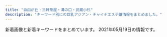 ```yaml
---
title: "自由が丘・三軒茶屋・溝の口・武蔵小杉"
description: "キーワード別にの巨乳アジアン・チャイナエステ嬢情報をまとめました。"
---
```


新着画像と新着キーワードをまとめています。
2021年05月19日の情報です。

<DmmAffiliateIns />
<KeywordTable
  shops={
    [
    {
        "station": "\u5927\u5ca1\u5c71\u99c5",
        "url": "http://www.miyuki.es-relax.info/",
        "img_links": [
            "http://www.miyuki.es-relax.info/gals/yuri1.jpg",
            "http://www.miyuki.es-relax.info/images/kp01.jpg",
            "http://www.miyuki.es-relax.info/images/yoyaku.png",
            "http://www.miyuki.es-relax.info/images/sp02.jpg",
            "http://www.miyuki.es-relax.info/images/info2.jpg",
            "http://www.miyuki.es-relax.info/images/info1.jpg",
            "http://www.miyuki.es-relax.info/gals/nana1.jpg",
            "http://www.miyuki.es-relax.info/images/info3.jpg",
            "http://www.miyuki.es-relax.info/images/sp01.jpg",
            "http://www.miyuki.es-relax.info/images/info4.jpg",
            "http://www.miyuki.es-relax.info/gals/yuki1.jpg",
            "http://www.miyuki.es-relax.info/images/sp03.jpg"
        ],
        "keywords": {},
        "name": "\u30de\u30c3\u30b5\u30fc\u30b8\u306e\u66d9"
    },
    {
        "station": "\u81ea\u7531\u304c\u4e18\u99c5\u5357\u53e3",
        "name": "\u697d\u697d\u5c4b",
        "keywords": {
            "C": 14
        },
        "img_links": [
            "http://ms-rlx.com/img/att.png",
            "http://ms-rlx.com/img/ttl_staff.png",
            "http://ms-rlx.com/img/ttl_tnew.png",
            "http://ms-rlx.com/img/access/road03.jpg",
            "http://ms-rlx.com/staff/milk/01.jpg",
            "http://ms-rlx.com/staff/ruri/01.jpg",
            "http://ms-rlx.com/img/youtube.jpg",
            "http://ms-rlx.com/staff/ringo/01mb.jpg",
            "http://ms-rlx.com/staff/momo/01.jpg",
            "http://ms-rlx.com/staff/ruri/01mb.jpg",
            "http://ms-rlx.com/img/msgbtn.png",
            "http://ms-rlx.com/staff/milk/01mb.jpg",
            "http://ms-rlx.com/img/ttl_concept.png",
            "http://ms-rlx.com/staff/sachan/01mb.jpg",
            "http://ms-rlx.com/staff/ringo/01.jpg",
            "http://ms-rlx.com/pic/head.png",
            "http://ms-rlx.com/i/files/homeimg.jpg",
            "http://ms-rlx.com/img/ttl_mobile.png",
            "http://ms-rlx.com/staff/momo/01mb.jpg",
            "http://ms-rlx.com/img/access/road02.jpg",
            "http://ms-rlx.com/img/access/road01.jpg",
            "http://ms-rlx.com/staff/sachan/01.jpg",
            "http://ms-rlx.com/img/ttl_rec.png"
        ],
        "url": "http://ms-rlx.com/"
    },
    {
        "keywords": {},
        "station": "\u99d2\u6ca2\u5927\u5b66\u99c5\u99d2\u6ca2\u516c\u5712\u53e3",
        "url": "http://esthegt.xyz/ymd/",
        "name": "\u5922\u898b\u5802",
        "img_links": [
            "http://esthegt.xyz/ymd/images/button-5.png",
            "http://esthegt.xyz/ymd/images/button-4.png",
            "http://esthegt.xyz/ymd/images/call.png",
            "http://esthegt.xyz/ymd/images/button-3.png",
            "http://esthegt.xyz/ymd/girl/10.jpg",
            "http://esthegt.xyz/ymd/girl/11.jpg",
            "http://esthegt.xyz/ymd/girl/12.jpg",
            "http://esthegt.xyz/ymd/girl/7.jpg",
            "http://esthegt.xyz/ymd/images/button-6.png",
            "http://esthegt.xyz/ymd/girl/8.jpg",
            "http://esthegt.xyz/ymd/images/button-2.png",
            "http://esthegt.xyz/ymd/images/button-1.png",
            "http://esthegt.xyz/ymd/images/tt.png",
            "http://esthegt.xyz/ymd/girl/9.jpg"
        ]
    },
    {
        "keywords": {},
        "name": "\u8d64\u30d0\u30e9",
        "url": "http://chishituyop.xyz/",
        "img_links": [
            "http://chishituyop.xyz/style/images/t2.png",
            "http://chishituyop.xyz/style/images/nav2-sta.png",
            "http://chishituyop.xyz/uploads/210413/1-21041312562W23.jpg",
            "http://chishituyop.xyz/style/images/t6.jpg",
            "http://chishituyop.xyz/style/images/t3.png",
            "http://chishituyop.xyz/style/images/index-miru_06.jpg",
            "http://chishituyop.xyz/style/images/nav-sys.jpg",
            "http://chishituyop.xyz/style/images/sys.jpg",
            "http://chishituyop.xyz/uploads/210413/1-21041312560R29.jpg",
            "http://chishituyop.xyz/style/images/t4.jpg",
            "http://chishituyop.xyz/uploads/201229/1-201229152000Y5.jpg",
            "http://chishituyop.xyz/style/images/index-miru_03.jpg",
            "http://chishituyop.xyz/uploads/210413/1-210413125542J5.jpg",
            "http://chishituyop.xyz/style/images/index-miru_18.jpg",
            "http://chishituyop.xyz/style/images/s-bian.png"
        ],
        "station": "\u4e8c\u5b50\u7389\u5ddd\u99c5\u897f\u53e3"
    },
    {
        "name": "Clair \uff5e\u30af\u30ec\u30fc\u30eb\uff5e",
        "keywords": {
            "D": 4,
            "C": 4,
            "E": 2
        },
        "img_links": [
            "http://clair.work/images/recruit/point_05.png",
            "http://clair.work/images/recruit/nagare_01.jpg",
            "http://clair.work/images/icon_ranking_02.png",
            "http://clair.work/images/icon_ranking_04.png",
            "http://clair.work/images/mainvisual_01_s.jpg",
            "http://clair.work/images/icon_ranking_05.png",
            "http://clair.work/images/recruit/point_08.png",
            "http://clair.work/images/recruit/nagare_03.jpg",
            "http://clair.work/staff/humi2.jpg",
            "http://clair.work/images/recruit/point_03.png",
            "http://clair.work/staff/mayu1.jpg",
            "http://clair.work/images/icon_ranking_03.png",
            "http://clair.work/images/recruit/nagare_02.jpg",
            "http://clair.work/images/recruit/nagare_06.png",
            "http://clair.work/images/sw_tel.png",
            "http://clair.work/images/trigger.jpg",
            "http://clair.work/staff/yua1.jpg",
            "http://clair.work/images/head_therapist.jpg",
            "http://clair.work/images/mainvisual_01.jpg",
            "http://clair.work/images/recruit/nagare_05.png",
            "http://clair.work/images/recruit/point_09.png",
            "http://clair.work/images/icon_new.png",
            "http://clair.work/images/recruit/nagare_07.png",
            "http://clair.work/images/no_image.jpg",
            "http://clair.work/images/recruit/point_07.png",
            "http://clair.work/staff/kasumi1.jpg",
            "http://clair.work/images/recruit/sp_mainvisual.jpg",
            "http://clair.work/images/recruit/message_03.png",
            "http://clair.work/images/mainvisual_02.jpg",
            "http://clair.work/images/recruit/point_06.png",
            "http://clair.work/images/recruit/req_03.jpg",
            "http://clair.work/staff/ayaka1.jpg",
            "http://clair.work/images/mainvisual_02_s.jpg",
            "http://clair.work/staff/humi1.jpg",
            "http://clair.work/images/recruit/point_04.png",
            "http://clair.work/images/head_interior.jpg",
            "http://clair.work/images/icon_ranking_01.png",
            "http://clair.work/images/sw_home.png"
        ],
        "url": "http://clair.work/",
        "station": "\u5b66\u82b8\u5927\u5b66\u99c5\u897f\u53e3"
    },
    {
        "keywords": {},
        "img_links": [
            "http://annex-jp.info/images/riri.jpg",
            "http://annex-jp.info/images/kp-info.jpg",
            "http://www.annex-jp.info/i/img/mayumi.jpg",
            "http://www.annex-jp.info/i/img/nana.jpg",
            "http://annex-jp.info/images/mayumi.jpg",
            "http://annex-jp.info/images/mari.jpg",
            "http://annex-jp.info/images/info.png",
            "http://www.annex-jp.info/i/img/sayuri.jpg",
            "http://annex-jp.info/images/yoho.jpg",
            "http://www.annex-jp.info/i/img/mari.jpg",
            "http://www.annex-jp.info/i/img/yoho.jpg",
            "http://annex-jp.info/images/nana.jpg",
            "http://www.annex-jp.info/i/img/riri.jpg",
            "http://annex-jp.info/images/sayuri.jpg"
        ],
        "name": "\u305f\u3093\u307d\u307d",
        "url": "http://annex-jp.info/",
        "station": "\u81ea\u7531\u304c\u4e18\u99c5\u5317\u53e3"
    },
    {
        "img_links": [],
        "url": "https://haruya.xyz.mn/",
        "station": "\u4e8c\u5b50\u7389\u5ddd\u99c5\u897f\u53e3",
        "name": "\u6625\u5c4b",
        "keywords": {}
    },
    {
        "keywords": {},
        "img_links": [
            "http://aosora.work/images/sys2.jpg",
            "http://aosora.work/img/hina2.jpg",
            "http://aosora.work/staff/hina.jpg",
            "http://aosora.work/images/s2.jpg",
            "http://aosora.work/images/staff_t.png",
            "http://aosora.work/img/karen1.jpg",
            "http://aosora.work/images/interior_t.png",
            "http://aosora.work/images/2.jpg",
            "http://aosora.work/staff/karen.jpg",
            "http://aosora.work/staff/yu.jpg",
            "http://aosora.work/images/6.jpg",
            "http://aosora.work/images/sys1.jpg",
            "http://aosora.work/images/news.png",
            "http://aosora.work/staff/risa.jpg",
            "http://aosora.work/images/mobile.png",
            "http://aosora.work/img/momo1.jpg",
            "http://aosora.work/img/risa1.jpg",
            "http://aosora.work/img/yu1.jpg",
            "http://aosora.work/images/int1.png",
            "http://aosora.work/img/sora1.jpg",
            "http://aosora.work/images/4.jpg",
            "http://aosora.work/staff/sora.jpg",
            "http://aosora.work/images/s1.png",
            "http://aosora.work/img/sora2.jpg",
            "http://aosora.work/images/5.jpg",
            "http://aosora.work/img/karen2.jpg",
            "http://aosora.work/images/3.jpg",
            "http://aosora.work/img/momo2.jpg",
            "http://aosora.work/img/yu2.jpg",
            "http://aosora.work/images/1.jpg",
            "http://aosora.work/images/8.jpg",
            "http://aosora.work/images/sys3.png",
            "http://aosora.work/images/s1.jpg",
            "http://aosora.work/staff/ayumi.jpg",
            "http://aosora.work/img/hina1.jpg",
            "http://aosora.work/staff/miya.jpg",
            "http://aosora.work/staff/momo.jpg",
            "http://aosora.work/img/ayumi1.jpg",
            "http://aosora.work/images/int2.png",
            "http://aosora.work/img/miya1.jpg",
            "http://aosora.work/images/head.jpg",
            "http://aosora.work/images/7.jpg"
        ],
        "name": "\u9752\u7a7a",
        "station": "\u4e09\u8ed2\u8336\u5c4b\u99c5\u5357\u53e3",
        "url": "http://aosora.work/"
    },
    {
        "name": "Honey Honey",
        "url": "http://koukoku.xyz/angel/",
        "img_links": [
            "http://koukoku.xyz/angel/ncss/staff/staff07.jpg",
            "http://koukoku.xyz/angel/ncss/staff/staff001.jpg",
            "http://koukoku.xyz/angel/ncss/staff/staff05.jpg",
            "http://koukoku.xyz/angel/ncss/staff/staff03.jpg",
            "http://koukoku.xyz/angel/ncss/staff/staff04.jpg",
            "http://koukoku.xyz/angel/ncss/cam01.jpg",
            "http://koukoku.xyz/angel/ncss/staff/staff06.jpg",
            "http://koukoku.xyz/angel/ncss/staff/staff02.jpg",
            "http://koukoku.xyz/angel/images/call.png",
            "http://koukoku.xyz/angel/ncss/m-head02.jpg",
            "http://koukoku.xyz/angel/ncss/m-top04.jpg"
        ],
        "station": "\u4e8c\u5b50\u7389\u5ddd\u99c5\u897f\u53e3",
        "keywords": {
            "C": 1,
            "D": 6,
            "90": 4,
            "88": 1,
            "89": 1,
            "86": 1
        }
    },
    {
        "keywords": {
            "86": 2,
            "C": 2,
            "87": 1,
            "D": 3,
            "85": 2
        },
        "station": "\u4e09\u8ed2\u8336\u5c4b\u99c5\u4e16\u7530\u8c37\u901a\u308a\u53e3",
        "name": "\u30d6\u30ea\u30ea\u30a2\u30f3\u30b9",
        "url": "http://www.brilliance.mesthe.com/",
        "img_links": [
            "http://www.brilliance.mesthe.com/images/maga.jpg",
            "http://www.brilliance.mesthe.com/images/main_top.png",
            "http://www.brilliance.mesthe.com/files/003-02.jpg",
            "http://www.brilliance.mesthe.com/files/004-02.jpg",
            "http://www.brilliance.mesthe.com/images/pick.png",
            "http://www.brilliance.mesthe.com/files/005-03.jpg",
            "http://www.brilliance.mesthe.com/files/001-02.jpg",
            "http://www.brilliance.mesthe.com/files/002-02.jpg",
            "http://www.brilliance.mesthe.com/images/service.png",
            "http://www.brilliance.mesthe.com/files/004-03.jpg",
            "http://www.brilliance.mesthe.com/images/shop/shop04.jpg",
            "http://www.brilliance.mesthe.com/images/new3.png",
            "http://www.brilliance.mesthe.com/images/new1.png",
            "http://www.brilliance.mesthe.com/images/infotiao1.jpg",
            "http://www.brilliance.mesthe.com/files/005-02.jpg",
            "http://www.brilliance.mesthe.com/images/xian.png",
            "http://www.brilliance.mesthe.com/images/s3.jpg",
            "http://www.brilliance.mesthe.com/images/s2.jpg",
            "http://www.brilliance.mesthe.com/images/zi_massage.png",
            "http://www.brilliance.mesthe.com/images/s1.jpg",
            "http://www.brilliance.mesthe.com/images/tel.png",
            "http://www.brilliance.mesthe.com/files/001-03.jpg",
            "http://www.brilliance.mesthe.com/images/shop/shop02.jpg",
            "http://www.brilliance.mesthe.com/files/005.jpg",
            "http://www.brilliance.mesthe.com/images/shop/shop03.jpg",
            "http://www.brilliance.mesthe.com/images/main_bottom.png",
            "http://www.brilliance.mesthe.com/files/002.jpg",
            "http://www.brilliance.mesthe.com/files/003-03.jpg",
            "http://www.brilliance.mesthe.com/files/004.jpg",
            "http://www.brilliance.mesthe.com/files/001.jpg",
            "http://www.brilliance.mesthe.com/files/002-03.jpg",
            "http://www.brilliance.mesthe.com/files/003.jpg",
            "http://www.brilliance.mesthe.com/images/zi_staff.png",
            "http://www.brilliance.mesthe.com/images/shop/shop01.jpg"
        ]
    },
    {
        "name": "Sweet",
        "station": "\u7528\u8cc0\u99c5\u6771\u53e3",
        "keywords": {
            "F": 4,
            "94": 4,
            "86": 1,
            "D": 3,
            "84": 2
        },
        "img_links": [
            "http://www.wqiowaz.site/picture/foot01.jpg",
            "http://www.wqiowaz.site/uploads/200629/1-200629103104120.jpg",
            "http://www.wqiowaz.site/picture/call.png",
            "http://www.wqiowaz.site/uploads/201008/1-20100Q55403531.jpg",
            "http://www.wqiowaz.site/picture/m-top004.jpg",
            "http://www.wqiowaz.site/uploads/200630/1-200630094K4325.jpg",
            "http://www.wqiowaz.site/uploads/201008/1-20100Q5550EL.jpg",
            "http://www.wqiowaz.site/uploads/200914/1-200914164443K1.jpg",
            "http://www.wqiowaz.site/uploads/201008/1-20100Q55522V7.jpg",
            "http://www.wqiowaz.site/uploads/200629/1-200629103204442.jpg",
            "http://www.wqiowaz.site/picture/m-top003.jpg",
            "http://www.wqiowaz.site/picture/cam-01.jpg",
            "http://www.wqiowaz.site/picture/m-head01.jpg",
            "http://www.wqiowaz.site/uploads/200914/1-20091416442NT.jpg",
            "http://www.wqiowaz.site/uploads/201008/1-20100Q5541T55.jpg",
            "http://www.wqiowaz.site/uploads/200630/1-200630094H5294.jpg",
            "http://www.wqiowaz.site/uploads/200629/1-200629103142X4.jpg"
        ],
        "url": "http://www.wqiowaz.site/"
    },
    {
        "img_links": [
            "http://www.mikaeribijin.esturl.com/images/information.png",
            "http://www.mikaeribijin.esturl.com/images/line-yoyaku.jpg",
            "http://www.mikaeribijin.esturl.com/images/link_line.png",
            "http://www.mikaeribijin.esturl.com/images/shop/shop03.jpg",
            "http://www.mikaeribijin.esturl.com/files/001.jpg",
            "http://www.mikaeribijin.esturl.com/images/top.png",
            "http://www.mikaeribijin.esturl.com/images/shop/shop01.jpg",
            "http://www.mikaeribijin.esturl.com/images/top_sche.png",
            "http://www.mikaeribijin.esturl.com/files/002.jpg",
            "http://www.mikaeribijin.esturl.com/images/girl-z1.jpg",
            "http://www.mikaeribijin.esturl.com/files/002-02.jpg",
            "http://www.mikaeribijin.esturl.com/images/line.jpg",
            "http://www.mikaeribijin.esturl.com/images/shop/shop02.jpg",
            "http://www.mikaeribijin.esturl.com/files/004-02.jpg",
            "http://www.mikaeribijin.esturl.com/images/bj3.png",
            "http://www.mikaeribijin.esturl.com/images/mobile.png",
            "http://www.mikaeribijin.esturl.com/files/003.jpg",
            "http://www.mikaeribijin.esturl.com/images/girl-z2.jpg",
            "http://www.mikaeribijin.esturl.com/files/004.jpg",
            "http://www.mikaeribijin.esturl.com/images/staff_line.png",
            "http://www.mikaeribijin.esturl.com/files/003-02.jpg",
            "http://www.mikaeribijin.esturl.com/images/shop/shop04.jpg",
            "http://www.mikaeribijin.esturl.com/files/001-02.jpg"
        ],
        "keywords": {
            "88": 2,
            "87": 2,
            "C": 1,
            "D": 3
        },
        "name": "\u898b\u8fd4\u308a\u7f8e\u4eba",
        "station": "\u90fd\u7acb\u5927\u5b66\u99c5",
        "url": "http://www.mikaeribijin.esturl.com/"
    },
    {
        "url": "http://ms-shinraku.com/",
        "img_links": [
            "http://ms-shinraku.com/i/files/homeimg.jpg",
            "http://ms-shinraku.com/staff/yuki/01.jpg",
            "http://ms-shinraku.com/img/foot.png",
            "http://ms-shinraku.com/img/ttl_staff.png",
            "http://ms-shinraku.com/pic/head.jpg",
            "http://ms-shinraku.com/pic/topimg2.jpg",
            "http://ms-shinraku.com/staff/kanako/01.jpg",
            "http://ms-shinraku.com/staff/ayumi/01.jpg",
            "http://ms-shinraku.com/staff/momoka/01.jpg",
            "http://ms-shinraku.com/staff/mari/01.jpg",
            "http://ms-shinraku.com/pic/topimg1.jpg",
            "http://ms-shinraku.com/staff/ran/01.jpg"
        ],
        "station": "\u5b66\u82b8\u5927\u5b66\u99c5\u6771\u53e3",
        "name": "\u5fc3\u697d",
        "keywords": {
            "C": 2
        }
    },
    {
        "station": "\u5b66\u82b8\u5927\u5b66\u99c5\u6771\u53e3",
        "name": "\u60a0",
        "img_links": [
            "http://in-esthe.com/you/images/fla.jpg",
            "http://in-esthe.com/you/images/p-0.jpg",
            "http://in-esthe.com/you/images/p-7.jpg",
            "http://in-esthe.com/you/images/r-1.jpg",
            "http://in-esthe.com/you/images/p-10.jpg",
            "http://in-esthe.com/you/images/p-8.jpg",
            "http://in-esthe.com/you/images/p-9.jpg",
            "http://in-esthe.com/you/images/mo.png",
            "http://in-esthe.com/you/images/p-5.jpg",
            "http://in-esthe.com/you/images/p-11.jpg",
            "http://in-esthe.com/you/images/p-3.jpg",
            "http://in-esthe.com/you/images/p-4.jpg",
            "http://in-esthe.com/you/images/botton.jpg",
            "http://cdn.dino-es.com/images/logo/468x60DinoEs.png",
            "http://in-esthe.com/you/images/r-2.jpg"
        ],
        "url": "http://in-esthe.com/you/",
        "keywords": {}
    },
    {
        "keywords": {},
        "url": "https://ohbay.relaxjp.com/",
        "img_links": [
            "https://ohbay.relaxjp.com/css/staff/staff02.jpg",
            "https://ohbay.relaxjp.com/css/foot.jpg",
            "https://ohbay.relaxjp.com/css/top03.jpg",
            "https://ohbay.relaxjp.com/css/staff/staff04.jpg",
            "https://ohbay.relaxjp.com/css/top02.jpg",
            "https://ohbay.relaxjp.com/css/osusume03.jpg",
            "https://ohbay.relaxjp.com/css/staff/staff01.jpg",
            "https://ohbay.relaxjp.com/css/osusume001.jpg",
            "https://ohbay.relaxjp.com/css/top0001.jpg",
            "https://ohbay.relaxjp.com/css/staff/staff03.jpg",
            "https://ohbay.relaxjp.com/images/call.png",
            "https://ohbay.relaxjp.com/css/osusume02.jpg",
            "https://ohbay.relaxjp.com/css/m-head.jpg"
        ],
        "station": "\u4e8c\u5b50\u7389\u5ddd\u99c5\u6771\u53e3",
        "name": "Oh Baby"
    },
    {
        "name": "\u6625\u306e\u604b",
        "station": "\u81ea\u7531\u304c\u4e18\u99c5\u5317\u53e3",
        "img_links": [
            "http://www.es-flower.link/sp/images/top.jpg",
            "http://www.es-flower.link/sp/images/rec1.jpg",
            "http://www.es-flower.link/sp/img/arisa1.jpg",
            "http://www.es-flower.link/images/4.jpg",
            "http://www.es-flower.link/sp/images/7.jpg",
            "http://www.es-flower.link/images/3.jpg",
            "http://www.es-flower.link/sp/menu/staff.jpg",
            "http://www.es-flower.link/img/yuyu1.jpg",
            "http://www.es-flower.link/sp/menu/interior.jpg",
            "http://www.es-flower.link/sp/images/2.jpg",
            "http://www.es-flower.link/images/staff_t.jpg",
            "http://www.es-flower.link/sp/img/koyuki1.jpg",
            "http://www.es-flower.link/sp/images/6.jpg",
            "http://www.es-flower.link/sp/images/4.jpg",
            "http://www.es-flower.link/sp/menu/top.jpg",
            "http://www.es-flower.link/images/1.jpg",
            "http://www.es-flower.link/img/mizuki1.jpg",
            "http://www.es-flower.link/images/5.jpg",
            "http://www.es-flower.link/sp/images/time.jpg",
            "http://www.es-flower.link/sp/images/sys3.jpg",
            "http://www.es-flower.link/images/rec1.png",
            "http://www.es-flower.link/img/yume1.jpg",
            "http://www.es-flower.link/images/info.jpg",
            "http://www.es-flower.link/images/rec2.jpg",
            "http://www.es-flower.link/sp/images/int2.jpg",
            "http://www.es-flower.link/sp/images/footer.jpg",
            "http://www.es-flower.link/sp/images/5.jpg",
            "http://www.es-flower.link/sp/images/newsb.png",
            "http://www.es-flower.link/images/int2.png",
            "http://www.es-flower.link/images/interior_t.jpg",
            "http://www.es-flower.link/img/arisa1.jpg",
            "http://www.es-flower.link/images/head.jpg",
            "http://www.es-flower.link/sp/img/mizuki1.jpg",
            "http://www.es-flower.link/sp/images/rec3.jpg",
            "http://www.es-flower.link/sp/images/pc.jpg",
            "http://www.es-flower.link/sp/images/head.png",
            "http://www.es-flower.link/sp/images/sys2.jpg",
            "http://www.es-flower.link/img/nene1.jpg",
            "http://www.es-flower.link/sp/images/3.jpg",
            "http://www.es-flower.link/sp/img/nene1.jpg",
            "http://www.es-flower.link/sp/images/news.jpg",
            "http://www.es-flower.link/sp/images/rec2.jpg",
            "http://www.es-flower.link/img/huyumi1.jpg",
            "http://www.es-flower.link/sp/images/tel.jpg",
            "http://www.es-flower.link/images/2.jpg",
            "http://www.es-flower.link/images/news.jpg",
            "http://www.es-flower.link/sp/images/sisu_t.jpg",
            "http://www.es-flower.link/images/ta.jpg",
            "http://www.es-flower.link/images/sm.jpg",
            "http://www.es-flower.link/sp/images/staff_t.jpg",
            "http://www.es-flower.link/sp/images/int1.jpg",
            "http://www.es-flower.link/images/sys.png",
            "http://www.es-flower.link/sp/images/ac1.jpg",
            "http://www.es-flower.link/sp/img/yuyu1.jpg",
            "http://www.es-flower.link/images/7.jpg",
            "http://www.es-flower.link/sp/images/sisu.jpg",
            "http://www.es-flower.link/sp/img/yume1.jpg",
            "http://www.es-flower.link/images/6.jpg",
            "http://www.es-flower.link/sp/img/huyumi1.jpg",
            "http://www.es-flower.link/sp/images/sys1.jpg",
            "http://www.es-flower.link/img/koyuki1.jpg",
            "http://www.es-flower.link/images/mobile.jpg",
            "http://www.es-flower.link/sp/images/interior_t.jpg",
            "http://www.es-flower.link/sp/images/1.jpg",
            "http://www.es-flower.link/images/int1.png"
        ],
        "url": "http://www.es-flower.link/",
        "keywords": {}
    },
    {
        "station": "\u4e09\u8ed2\u8336\u5c4b\u99c5\u5317\u53e3",
        "img_links": [
            "http://kagayaki.jpn.cm/images/room2.jpg",
            "http://kagayaki.jpn.cm/photos/sites/35/2016/08/staff32.jpg",
            "http://kagayaki.jpn.cm/images/room1.jpg",
            "http://kagayaki.jpn.cm/photos/sites/35/2020/10/2020100418535814.jpg",
            "http://kagayaki.jpn.cm/images/room3.jpg",
            "http://kagayaki.jpn.cm/images/room4.jpg",
            "http://kagayaki.jpn.cm/images/room5.jpg",
            "http://kagayaki.jpn.cm/photos/sites/35/2017/11/2017110107513579.jpg",
            "http://kagayaki.jpn.cm/photos/sites/35/2016/11/12.jpg",
            "http://kagayaki.jpn.cm/images/girl-z2.jpg",
            "http://kagayaki.jpn.cm/photos/sites/35/2016/11/11.jpg",
            "http://kagayaki.jpn.cm/images/mobile2.jpg",
            "http://kagayaki.jpn.cm/images/girl-z1.jpg",
            "http://kagayaki.jpn.cm/images/end1.jpg",
            "http://kagayaki.jpn.cm/photos/sites/35/2016/08/staff3.jpg",
            "http://kagayaki.jpn.cm/images/top.jpg",
            "http://kagayaki.jpn.cm/photos/sites/35/2016/11/1.jpg",
            "http://kagayaki.jpn.cm/images/staff_line.png",
            "http://kagayaki.jpn.cm/photos/sites/35/2016/09/637893871729784570.jpg",
            "http://kagayaki.jpn.cm/images/room6.jpg",
            "http://kagayaki.jpn.cm/images/mobile.jpg",
            "http://kagayaki.jpn.cm/images/bj3.png",
            "http://kagayaki.jpn.cm/photos/sites/35/2019/09/2019092518230998.jpg"
        ],
        "url": "http://kagayaki.jpn.cm/",
        "name": "\u661f\u306e\u8f1d\u304d",
        "keywords": {
            "87": 1,
            "E": 1,
            "84": 1,
            "86": 4,
            "C": 11,
            "D": 3
        }
    },
    {
        "name": "\u30d6\u30eb\u30fc\u30d9\u30ea\u30fc",
        "keywords": {},
        "img_links": [
            "http://b-berry.work/images/int2.jpg",
            "http://b-berry.work/images/2.jpg",
            "http://b-berry.work/img/yuri1.jpg",
            "http://b-berry.work/images/news.jpg",
            "http://b-berry.work/images/s1.png",
            "http://b-berry.work/images/ac2.jpg",
            "http://b-berry.work/images/tg.jpg",
            "http://b-berry.work/img/mona1.jpg",
            "http://b-berry.work/staff/maya.jpg",
            "http://b-berry.work/images/interior_t.jpg",
            "http://b-berry.work/img/maya1.jpg",
            "http://b-berry.work/images/staff_t.jpg",
            "http://b-berry.work/images/sys.jpg",
            "http://b-berry.work/images/3.jpg",
            "http://b-berry.work/images/1.jpg",
            "http://b-berry.work/images/head.jpg",
            "http://b-berry.work/images/ac1.jpg",
            "http://b-berry.work/images/rec1.jpg",
            "http://b-berry.work/images/rec2.jpg",
            "http://b-berry.work/images/int1.jpg",
            "http://b-berry.work/staff/yuri.jpg",
            "http://b-berry.work/staff/mona.jpg"
        ],
        "station": "\u81ea\u7531\u304c\u4e18\u99c5\u5317\u53e3",
        "url": "http://b-berry.work/"
    },
    {
        "keywords": {
            "C": 3,
            "D": 18,
            "85": 9,
            "86": 12,
            "84": 6,
            "\u30bb\u30af\u30b7\u30fc": 1,
            "88": 3
        },
        "url": "http://www.jojo.mensnv.com/",
        "station": "\u4e09\u8ed2\u8336\u5c4b\u99c5\u5357\u53e3",
        "name": "JoJo",
        "img_links": [
            "http://www.jojo.mensnv.com/files/013.jpg",
            "http://www.jojo.mensnv.com/files/007-03.jpg",
            "http://www.jojo.mensnv.com/files/006-03.jpg",
            "http://www.jojo.mensnv.com/files/007.jpg",
            "http://www.jojo.mensnv.com/images/showCover.png",
            "http://www.jojo.mensnv.com/images/slider/01.jpg",
            "http://www.jojo.mensnv.com/files/002.jpg",
            "http://www.jojo.mensnv.com/files/004-02.jpg",
            "http://www.jojo.mensnv.com/images/backlistbtn.png",
            "http://www.jojo.mensnv.com/images/mobile.jpg",
            "http://www.jojo.mensnv.com/files/013-03.jpg",
            "http://www.jojo.mensnv.com/files/011-02.jpg",
            "http://www.jojo.mensnv.com/files/004.jpg",
            "http://www.jojo.mensnv.com/files/003-03.jpg",
            "http://www.jojo.mensnv.com/images/slider/02.jpg",
            "http://www.jojo.mensnv.com/files/001-02.jpg",
            "http://www.jojo.mensnv.com/files/014.jpg",
            "http://www.jojo.mensnv.com/files/010.jpg",
            "http://www.jojo.mensnv.com/files/011-03.jpg",
            "http://www.jojo.mensnv.com/files/010-02.jpg",
            "http://www.jojo.mensnv.com/files/005.jpg",
            "http://www.jojo.mensnv.com/files/012.jpg",
            "http://www.jojo.mensnv.com/files/002-02.jpg",
            "http://www.jojo.mensnv.com/files/006.jpg",
            "http://www.jojo.mensnv.com/files/001.jpg",
            "http://www.jojo.mensnv.com/files/003-02.jpg",
            "http://www.jojo.mensnv.com/files/005-03.jpg",
            "http://www.jojo.mensnv.com/files/001-03.jpg",
            "http://www.jojo.mensnv.com/files/009-02.jpg",
            "http://www.jojo.mensnv.com/files/005-02.jpg",
            "http://www.jojo.mensnv.com/files/014-02.jpg",
            "http://www.jojo.mensnv.com/files/014-03.jpg",
            "http://www.jojo.mensnv.com/files/011.jpg",
            "http://www.jojo.mensnv.com/files/009-03.jpg",
            "http://www.jojo.mensnv.com/files/012-03.jpg",
            "http://www.jojo.mensnv.com/files/009.jpg",
            "http://www.jojo.mensnv.com/images/coverGirlParts.png",
            "http://www.jojo.mensnv.com/files/012-02.jpg",
            "http://www.jojo.mensnv.com/images/slider/03.jpg",
            "http://www.jojo.mensnv.com/files/003.jpg",
            "http://www.jojo.mensnv.com/files/004-03.jpg",
            "http://www.jojo.mensnv.com/images/tel.png",
            "http://www.jojo.mensnv.com/files/006-02.jpg",
            "http://www.jojo.mensnv.com/files/013-02.jpg",
            "http://www.jojo.mensnv.com/files/010-03.jpg",
            "http://www.jojo.mensnv.com/files/007-02.jpg",
            "http://www.jojo.mensnv.com/files/002-03.jpg"
        ]
    },
    {
        "station": "\u4e09\u8ed2\u8336\u5c4b\u99c5\u5357\u53e3",
        "url": "http://www.esthe.esraku.com/",
        "img_links": [
            "http://www.esthe.esraku.com/files/004.jpg",
            "http://www.esthe.esraku.com/images/s_message.png",
            "http://www.esthe.esraku.com/files/006.jpg",
            "http://www.esthe.esraku.com/files/003.jpg",
            "http://www.esthe.esraku.com/files/005.jpg",
            "http://www.esthe.esraku.com/files/001.jpg",
            "http://www.esthe.esraku.com/images/m2.jpg",
            "http://www.esthe.esraku.com/images/s_pickup.png",
            "http://www.esthe.esraku.com/files/002.jpg",
            "http://www.esthe.esraku.com/images/s_news.png",
            "http://www.esthe.esraku.com/images/s_top_therapist.png",
            "http://www.esthe.esraku.com/images/m4.jpg",
            "http://www.esthe.esraku.com/images/m6.jpg",
            "http://www.esthe.esraku.com/images/m1.jpg",
            "http://www.esthe.esraku.com/images/m3.jpg",
            "http://www.esthe.esraku.com/images/slider-img001.jpg",
            "http://www.esthe.esraku.com/images/slider-img002.jpg"
        ],
        "keywords": {
            "91": 8,
            "D": 40,
            "88": 8,
            "87": 16,
            "85": 8,
            "E": 8,
            "86": 8
        },
        "name": "\u53f0\u6e7e\u30a8\u30b9\u30c6"
    }
]
}
/>
<DmmAffiliateScript />
